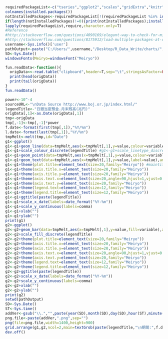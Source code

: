 ```r
requiredPackageList<-c("tseries","ggplot2","scales","gridExtra","knitr","lubridate","reshape2","forecast","xts")
colnames(installed.packages())
notInstalledPackages<-requiredPackageList[!(requiredPackageList %in% installed.packages()[,"Package"])] #apply logical vector to requiredPackageList
if(length(notInstalledPackages)!=0){print(notInstalledPackages);install.packages(notInstalledPackages)}
lapply(requiredPackageList,require,character.only=T)
#Reference 
#http://stackoverflow.com/questions/4090169/elegant-way-to-check-for-missing-packages-and-install-them
#http://stackoverflow.com/questions/8175912/load-multiple-packages-at-once
username<-Sys.info()['user']
pathOutput<-paste("C:/Users/",username,"/Desktop/R_Data_Write/charts/",sep="")
SD<-Sys.Date()
windowsFonts(Meiryo=windowsFont("Meiryo"))
```

```r
fun.readData<-function(){
  origData<<-read.table("clipboard",header=T,sep="\t",stringsAsFactor=FALSE)
  print(head(origData))
  print(tail(origData))
}
fun.readData()
```

```r
power<-10^-4
sourceURL<-"\nData Source http://www.boj.or.jp/index.html/"
legendTitle<-"日銀当座預金.月末残高(兆円)"
origData[,1]<-as.Date(origData[,1])
tmp<-origData
tmp[,-1]<-tmp[,-1]*power
f.date<-format(first(tmp[,1]),"%Y/%m")
l.date<-format(last(tmp[,1]),"%Y/%m")
tmpMelt<-melt(tmp,id="Date")
g1<-ggplot()
g1<-g1+geom_line(data=tmpMelt,aes(x=tmpMelt[,1],y=value,colour=variable),alpha=1)
g1<-g1+scale_colour_discrete(legendTitle) #g1<-g1+scale_linetype_discrete(legendTitle) g1<-g1+scale_shape_discrete(legendTitle)
g1<-g1+geom_point(data=tmpMelt,aes(x=tmpMelt[,1],y=value,colour=variable))
g1<-g1+geom_text(data=tmpMelt,aes(x=tmpMelt[,1],y=value,label=value),angle=90,vjust=0.5,hjust=0.5,size=4,face="bold",family="Meiryo")
g1<-g1+theme(plot.title=element_text(size=20,family="Meiryo")) #maintitle
g1<-g1+theme(axis.title.x=element_text(size=20,family="Meiryo"))
g1<-g1+theme(axis.title.y=element_text(size=20,family="Meiryo"))
g1<-g1+theme(axis.text.x=element_text(size=20,angle=90,hjust=1,vjust=0.5,family="Meiryo")) 
g1<-g1+theme(axis.text.y=element_text(size=20,family="Meiryo")) 
g1<-g1+theme(legend.text=element_text(size=12,family="Meiryo"))
g1<-g1+theme(legend.title=element_text(size=12,family="Meiryo"))
g1<-g1+ggtitle(paste(legendTitle))
g1<-g1+scale_x_date(labels=date_format("%Y-%m"))  
g1<-g1+scale_y_continuous(labels=comma)
g1<-g1+xlab("")
g1<-g1+ylab("")
print(g1)
g2<-ggplot()
g2<-g2+geom_bar(data=tmpMelt,aes(x=tmpMelt[,1],y=value,fill=variable),alpha=0.6,position="stack",stat="identity")
g2<-g2+scale_fill_discrete(legendTitle)
g2<-g2+theme(plot.title=element_text(size=20,family="Meiryo"))
g2<-g2+theme(axis.title.x=element_text(size=20,family="Meiryo"))
g2<-g2+theme(axis.title.y=element_text(size=20,family="Meiryo"))
g2<-g2+theme(axis.text.x=element_text(size=20,angle=90,hjust=1,vjust=0.5,family="Meiryo")) 
g2<-g2+theme(axis.text.y=element_text(size=20,family="Meiryo")) 
g2<-g2+theme(legend.text=element_text(size=12,family="Meiryo"))
g2<-g2+theme(legend.title=element_text(size=12,family="Meiryo"))
g2<-g2+ggtitle(paste(legendTitle))
g2<-g2+scale_x_date(labels=date_format("%Y-%m"))  
g2<-g2+scale_y_continuous(labels=comma)
g2<-g2+xlab("")
g2<-g2+ylab("")
print(g2)
setwd(pathOutput)
SD<-Sys.Date()  
ST<-Sys.time()  
addVer<-gsub("\\.","",paste(year(SD),month(SD),day(SD),hour(ST),minute(ST),second(ST),sep=""))
png.file<-paste(addVer,".png",sep="")
png(file=png.file,width=1400,height=900)
grid.arrange(g1,g2,ncol=2,main=textGrob(paste(legendTitle,"\n期間:",f.date,"-",l.date,sourceURL),gp=gpar(fontsize=20, fontfamily="Meiryo")))  
dev.off()
```